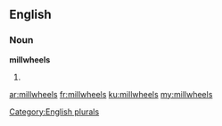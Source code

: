 ==English==

===Noun===
'''millwheels'''

# {{plural of|millwheel}}

[[Category:English plurals]]

[[ar:millwheels]]
[[fr:millwheels]]
[[ku:millwheels]]
[[my:millwheels]]